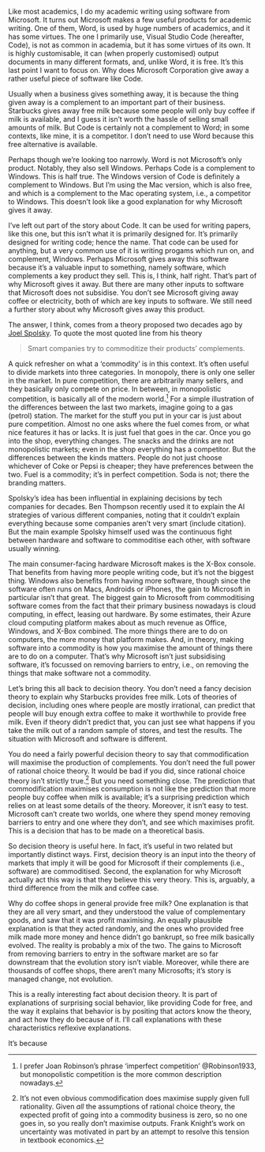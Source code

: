 Like most academics, I do my academic writing using software from Microsoft. It turns out Microsoft makes a few useful products for academic writing. One of them, Word, is used by huge numbers of academics, and it has some virtues. The one I primarily use, Visual Studio Code (hereafter, Code), is not as common in academia, but it has some virtues of its own. It is highly customisable, it can (when properly customised) output documents in many different formats, and, unlike Word, it is free. It's this last point I want to focus on. Why does Microsoft Corporation give away a rather useful piece of software like Code.

Usually when a business gives something away, it is because the thing given away is a complement to an important part of their business. Starbucks gives away free milk because some people will only buy coffee if milk is available, and I guess it isn't worth the hassle of selling small amounts of milk. But Code is certainly not a complement to Word; in some contexts, like mine, it is a competitor. I don't need to use Word because this free alternative is available.

Perhaps though we're looking too narrowly. Word is not Microsoft's only product. Notably, they also sell Windows. Perhaps Code is a complement to Windows. This is half true. The Windows version of Code is definitely a complement to Windows. But I'm using the Mac version, which is also free, and which is a complement to the Mac operating system, i.e., a competitor to Windows. This doesn't look like a good explanation for why Microsoft gives it away.

I've left out part of the story about Code. It can be used for writing papers, like this one, but this isn't what it is primarily designed for. It's primarily designed for writing code; hence the name. That code can be used for anything, but a very common use of it is writing progams which run on, and complement, Windows. Perhaps Microsoft gives away this software because it's a valuable input to something, namely software, which complements a key product they sell. This is, I think, half right. That's part of why Microsoft gives it away. But there are many other inputs to software that Microsoft does not subsidise. You don't see Microsoft giving away coffee or electricity, both of which are key inputs to software. We still need a further story about why Microsoft gives away this product.

The answer, I think, comes from a theory proposed two decades ago by [Joel Spolsky](https://www.joelonsoftware.com/2002/06/12/strategy-letter-v/). To quote the most quoted line from his theory

> Smart companies try to commoditize their products’ complements.

A quick refresher on what a 'commodity' is in this context. It's often useful to divide markets into three categories. In monopoly, there is only one seller in the market. In pure competition, there are arbitrarily many sellers, and they basically only compete on price. In between, in monopolistic competition, is basically all of the modern world.^[I prefer Joan Robinson's phrase 'imperfect competition' @Robinson1933, but monopolistic competition is the more common description nowadays.] For a simple illustration of the differences between the last two markets, imagine going to a gas (petrol) station. The market for the stuff you put in your car is just about pure competition. Almost no one asks where the fuel comes from, or what nice features it has or lacks. It is just fuel that goes in the car. Once you go into the shop, everything changes. The snacks and the drinks are not monopolistic markets; even in the shop everything has a competitor. But the differences between the kinds matters. People do not just choose whichever of Coke or Pepsi is cheaper; they have preferences between the two. Fuel is a commodity; it's in perfect competition. Soda is not; there the branding matters.

Spolsky's idea has been influential in explaining decisions by tech companies for decades. Ben Thompson recently used it to explain the AI strategies of various different companies, noting that it couldn't explain everything because some companies aren't very smart (include citation). But the main example Spolsky himself used was the continuous fight between hardware and software to commoditise each other, with software usually winning.

The main consumer-facing hardware Microsoft makes is the X-Box console. That benefits from having more people writing code, but it's not the biggest thing. Windows also benefits from having more software, though since the software often runs on Macs, Androids or iPhones, the gain to Microsoft in particular isn't that great. The biggest gain to Microsoft from commoditising software comes from the fact that their primary business nowadays is cloud computing, in effect, leasing out hardware. By some estimates, their Azure cloud computing platform makes about as much revenue as Office, Windows, and X-Box combined. The more things there are to do on computers, the more money that platform makes. And, in theory, making software into a commodity is how you maximise the amount of things there are to do on a computer. That's why Microsoft isn't just subsidising software, it's focussed on removing barriers to entry, i.e., on removing the things that make software not a commodity.

Let's bring this all back to decision theory. You don't need a fancy decision theory to explain why Starbucks provides free milk. Lots of theories of decision, including ones where people are mostly irrational, can predict that people will buy enough extra coffee to make it worthwhile to provide free milk. Even if theory didn't predict that, you can just see what happens if you take the milk out of a random sample of stores, and test the results. The situation with Microsoft and software is different. 

You do need a fairly powerful decision theory to say that commodification will maximise the production of complements. You don't need the full power of rational choice theory. It would be bad if you did, since rational choice theory isn't strictly true.^[It's not even obvious commodification does maximise supply given full rationality. Given *all* the assumptions of rational choice theory, the expected profit of going into a commodity business is zero, so no one goes in, so you really don't maximise outputs. Frank Knight's work on uncertainty was motivated in part by an attempt to resolve this tension in textbook economics.] But you need something close. The prediction that commodification maximises consumption is not like the prediction that more people buy coffee when milk is available; it's a surprising prediction which relies on at least some details of the theory. Moreover, it isn't easy to test. Microsoft can't create two worlds, one where they spend money removing barriers to entry and one where they don't, and see which maximises profit. This is a decision that has to be made on a theoretical basis.

So decision theory is useful here. In fact, it's useful in two related but importantly distinct ways. First, decision theory is an input into the theory of markets that imply it will be good for Microsoft if their complements (i.e., software) are commoditised. Second, the explanation for why Microsoft actually act this way is that they believe this very theory. This is, arguably, a third difference from the milk and coffee case. 

Why do coffee shops in general provide free milk? One explanation is that they are all very smart, and they understood the value of complementary goods, and saw that it was profit maximising. An equally plausible explanation is that they acted randomly, and the ones who provided free milk made more money and hence didn't go bankrupt, so free milk basically evolved. The reality is probably a mix of the two. The gains to Microsoft from removing barriers to entry in the software market are so far downstream that the evolution story isn't viable. Moreover, while there are thousands of coffee shops, there aren't many Microsofts; it's story is managed change, not evolution.

This is a really interesting fact about decision theory. It is part of explanations of surprising social behavior, like providing Code for free, and the way it explains that behavior is by positing that actors know the theory, and act how they do because of it. I'll call explanations with these characteristics reflexive explanations.

It's because 
